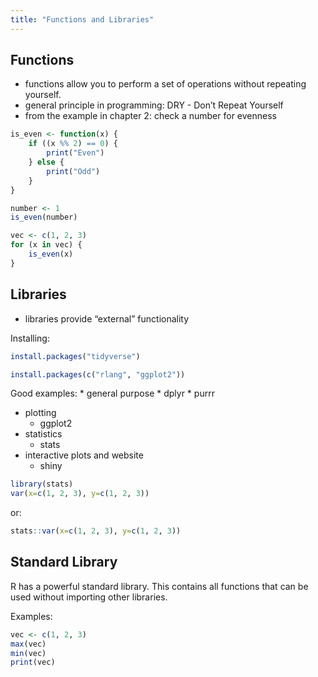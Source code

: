 ```yaml
---
title: "Functions and Libraries"
---
```

## Functions

* functions allow you to perform a set of operations without repeating yourself.
* general principle in programming: DRY - Don't Repeat Yourself
* from the example in chapter 2: check a number for evenness

```r
is_even <- function(x) {
    if ((x %% 2) == 0) {
        print("Even")
    } else {
        print("Odd")
    }
}

number <- 1
is_even(number)
```

```r
vec <- c(1, 2, 3)
for (x in vec) {
    is_even(x)
}

```

## Libraries

* libraries provide "external" functionality

Installing:
```r
install.packages("tidyverse")

install.packages(c("rlang", "ggplot2"))
```

Good examples:
* general purpose
    * dplyr
    * purrr
    
* plotting
    * ggplot2

* statistics
    * stats

* interactive plots and website
    * shiny

```r
library(stats)
var(x=c(1, 2, 3), y=c(1, 2, 3))
```
or:
```r
stats::var(x=c(1, 2, 3), y=c(1, 2, 3))
```

## Standard Library
R has a powerful standard library. This contains all functions that can be used without importing other libraries.

Examples:
```r
vec <- c(1, 2, 3)
max(vec)
min(vec)
print(vec)
```